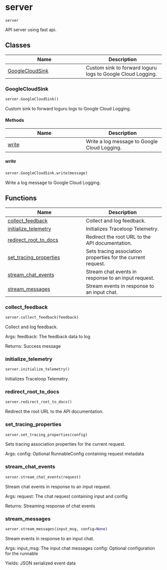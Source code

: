# server { #ibis_crew_ai.server }

`server`

API server using fast api.

## Classes

| Name | Description |
| --- | --- |
| [GoogleCloudSink](#ibis_crew_ai.server.GoogleCloudSink) | Custom sink to forward loguru logs to Google Cloud Logging. |

### GoogleCloudSink { #ibis_crew_ai.server.GoogleCloudSink }

```python
server.GoogleCloudSink()
```

Custom sink to forward loguru logs to Google Cloud Logging.

#### Methods

| Name | Description |
| --- | --- |
| [write](#ibis_crew_ai.server.GoogleCloudSink.write) | Write a log message to Google Cloud Logging. |

##### write { #ibis_crew_ai.server.GoogleCloudSink.write }

```python
server.GoogleCloudSink.write(message)
```

Write a log message to Google Cloud Logging.

## Functions

| Name | Description |
| --- | --- |
| [collect_feedback](#ibis_crew_ai.server.collect_feedback) | Collect and log feedback. |
| [initialize_telemetry](#ibis_crew_ai.server.initialize_telemetry) | Initializes Traceloop Telemetry. |
| [redirect_root_to_docs](#ibis_crew_ai.server.redirect_root_to_docs) | Redirect the root URL to the API documentation. |
| [set_tracing_properties](#ibis_crew_ai.server.set_tracing_properties) | Sets tracing association properties for the current request. |
| [stream_chat_events](#ibis_crew_ai.server.stream_chat_events) | Stream chat events in response to an input request. |
| [stream_messages](#ibis_crew_ai.server.stream_messages) | Stream events in response to an input chat. |

### collect_feedback { #ibis_crew_ai.server.collect_feedback }

```python
server.collect_feedback(feedback)
```

Collect and log feedback.

Args:
    feedback: The feedback data to log

Returns:
    Success message

### initialize_telemetry { #ibis_crew_ai.server.initialize_telemetry }

```python
server.initialize_telemetry()
```

Initializes Traceloop Telemetry.

### redirect_root_to_docs { #ibis_crew_ai.server.redirect_root_to_docs }

```python
server.redirect_root_to_docs()
```

Redirect the root URL to the API documentation.

### set_tracing_properties { #ibis_crew_ai.server.set_tracing_properties }

```python
server.set_tracing_properties(config)
```

Sets tracing association properties for the current request.

Args:
    config: Optional RunnableConfig containing request metadata

### stream_chat_events { #ibis_crew_ai.server.stream_chat_events }

```python
server.stream_chat_events(request)
```

Stream chat events in response to an input request.

Args:
    request: The chat request containing input and config

Returns:
    Streaming response of chat events

### stream_messages { #ibis_crew_ai.server.stream_messages }

```python
server.stream_messages(input_msg, config=None)
```

Stream events in response to an input chat.

Args:
    input_msg: The input chat messages
    config: Optional configuration for the runnable

Yields:
    JSON serialized event data